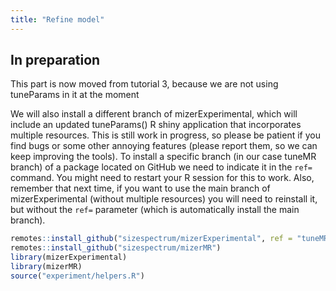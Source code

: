 ```yaml
---
title: "Refine model"
---
```


## In preparation

This part is now moved from tutorial 3, because we are not using tuneParams in it at the moment

We will also install a different branch of mizerExperimental, which will include an updated tuneParams() R shiny application that incorporates multiple resources. This is still work in progress, so please be patient if you find bugs or some other annoying features (please report them, so we can keep improving the tools). To install a specific branch (in our case tuneMR branch) of a package located on GitHub we need to indicate it in the `ref=` command. You might need to restart your R session for this to work. Also, remember that next time, if you want to use the main branch of mizerExperimental (without multiple resources) you will need to reinstall it, but without the `ref=` parameter (which is automatically install the main branch).

```r

remotes::install_github("sizespectrum/mizerExperimental", ref = "tuneMR")
remotes::install_github("sizespectrum/mizerMR")
library(mizerExperimental)
library(mizerMR)
source("experiment/helpers.R")

```

